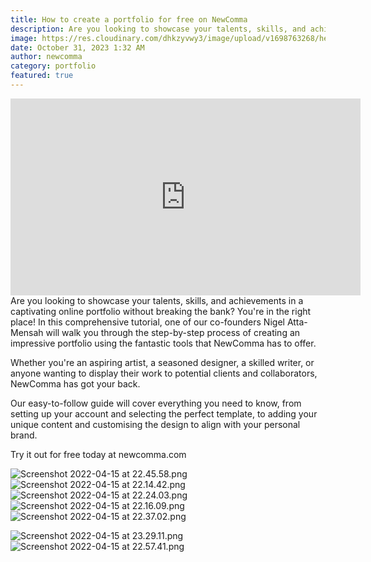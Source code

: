 ```yaml
---
title: How to create a portfolio for free on NewComma
description: Are you looking to showcase your talents, skills, and achievements in a captivating online portfolio without breaking the bank?
image: https://res.cloudinary.com/dhkzyvwy3/image/upload/v1698763268/help-center/create-portfolio-free-newcomma/yhqkgriiximtv7mvgxya.jpg
date: October 31, 2023 1:32 AM
author: newcomma
category: portfolio
featured: true
---
```


<iframe
  width="560"
  height="315"
  src="https://youtu.be/5HCpTnwNcT8?si=w_oTIIRs0WP7pZr2"
  title="YouTube video player"
  frameborder="0"
  allow="accelerometer; autoplay; clipboard-write; encrypted-media; gyroscope; picture-in-picture"
  allowFullScreen
></iframe>
Are you looking to showcase your talents, skills, and achievements in a captivating online portfolio without
breaking the bank? You're in the right place! In this comprehensive tutorial,
one of our co-founders Nigel Atta-Mensah will walk you through the step-by-step
process of creating an impressive portfolio using the fantastic tools that
NewComma has to offer.

Whether you're an aspiring artist, a seasoned designer, a skilled writer, or anyone wanting to display their work to potential clients and collaborators, NewComma has got your back.

Our easy-to-follow guide will cover everything you need to know, from setting up your account and selecting the perfect template, to adding your unique content and customising the design to align with your personal brand.

Try it out for free today at newcomma.com

![Screenshot 2022-04-15 at 22.45.58.png](https://res.cloudinary.com/dhkzyvwy3/image/upload/v1698762046/help-center/how-to-add-a-project-on-newcomma/tbltzfippfqbcu5cwdv5.png)
![Screenshot 2022-04-15 at 22.14.42.png](https://res.cloudinary.com/dhkzyvwy3/image/upload/v1698762043/help-center/how-to-add-a-project-on-newcomma/vpwhusyetvrfsii7ruhi.png)
![Screenshot 2022-04-15 at 22.24.03.png](https://res.cloudinary.com/dhkzyvwy3/image/upload/v1698762047/help-center/how-to-add-a-project-on-newcomma/nak3jmtjbukmti9imecb.png)
![Screenshot 2022-04-15 at 22.16.09.png](https://res.cloudinary.com/dhkzyvwy3/image/upload/v1698762047/help-center/how-to-add-a-project-on-newcomma/yhgmioqpdxguepvswrck.png)
![Screenshot 2022-04-15 at 22.37.02.png](https://res.cloudinary.com/dhkzyvwy3/image/upload/v1698762047/help-center/how-to-add-a-project-on-newcomma/xmq5tyabwztbh7yvbn1k.png)

![Screenshot 2022-04-15 at 23.29.11.png](https://res.cloudinary.com/dhkzyvwy3/image/upload/v1698762043/help-center/how-to-add-a-project-on-newcomma/vpwhusyetvrfsii7ruhi.png)
![Screenshot 2022-04-15 at 22.57.41.png](https://res.cloudinary.com/dhkzyvwy3/image/upload/v1698762046/help-center/how-to-add-a-project-on-newcomma/gkv3bpp8vcirhospvtyu.png)
